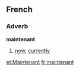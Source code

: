 ==French==
===Adverb===
'''maintenant'''

# [[now]], [[currently]]

[[et:Maintenant]]
[[fr:maintenant]]